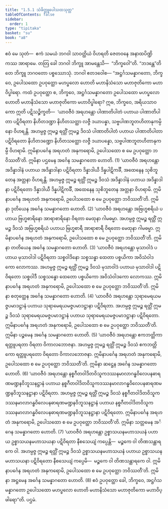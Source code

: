 ```yaml
---
title: "1.5.1 သံခိတ္တူပေါသထသုတ္တ"
tableOfContents: false
sidebar:
  order: 1
type: "tipitaka"
basket: "su"
book: "a8"
---
```



<DynamicBreadcrumb />

<Division number="41" book="a8">

<Paragraph number="386" book="a8">
ဧဝံ မေ သုတံ—  ဧကံ သမယံ ဘဂဝါ သာဝတ္ထိယံ ဝိဟရတိ ဇေတဝနေ အနာထပိဏ္ဍိကဿ အာရာမေ. တတြ ခေါ ဘဂဝါ ဘိက္ခူ အာမန္တေသိ—  “ဘိက္ခဝေါ”တိ. “ဘဒန္တေ”တိ တေ ဘိက္ခူ ဘဂဝတော ပစ္စဿောသုံ. ဘဂဝါ ဧတဒဝေါစ—
</Paragraph>

<Paragraph number="387" book="a8">
“အဋ္ဌင်္ဂသမန္နာဂတော, ဘိက္ခဝေ, ဥပေါသထော ဥပဝုတ္ထော မဟပ္ဖလော ဟောတိ မဟာနိသံသော မဟာဇုတိကော မဟာဝိပ္ဖါရော. ကထံ ဥပဝုတ္ထော စ, ဘိက္ခဝေ, အဋ္ဌင်္ဂသမန္နာဂတော ဥပေါသထော မဟပ္ဖလော ဟောတိ မဟာနိသံသော မဟာဇုတိကော မဟာဝိပ္ဖါရော? ဣဓ, ဘိက္ခဝေ, အရိယသာဝကော ဣတိ ပဋိသဉ္စိက္ခတိ—  ‘ယာဝဇီဝံ အရဟန္တော ပါဏာတိပါတံ ပဟာယ ပါဏာတိပါတာ ပဋိဝိရတာ နိဟိတဒဏ္ဍာ နိဟိတသတ္ထာ လဇ္ဇီ ဒယာပန္နာ, သဗ္ဗပါဏဘူတဟိတာနုကမ္ပိနော ဝိဟရန္တိ. အဟမ္ပဇ္ဇ ဣမဉ္စ ရတ္တိံ ဣမဉ္စ ဒိဝသံ ပါဏာတိပါတံ ပဟာယ ပါဏာတိပါတာ ပဋိဝိရတော နိဟိတဒဏ္ဍော နိဟိတသတ္ထော လဇ္ဇီ ဒယာပန္နော, သဗ္ဗပါဏဘူတဟိတာနုကမ္ပီ ဝိဟရာမိ. ဣမိနာပင်္ဂေန အရဟတံ အနုကရောမိ, ဥပေါသထော စ မေ ဥပဝုတ္ထော ဘဝိဿတီ’တိ. ဣမိနာ ပဌမေန အင်္ဂေန သမန္နာဂတော ဟောတိ. (1)
</Paragraph>

<Paragraph number="388" book="a8">
‘ယာဝဇီဝံ အရဟန္တော အဒိန္နာဒါနံ ပဟာယ အဒိန္နာဒါနာ ပဋိဝိရတာ ဒိန္နာဒါယီ ဒိန္နပါဋိကင်္ခီ, အထေနေန သုစိဘူတေန အတ္တနာ ဝိဟရန္တိ. အဟမ္ပဇ္ဇ ဣမဉ္စ ရတ္တိံ ဣမဉ္စ ဒိဝသံ အဒိန္နာဒါနံ ပဟာယ အဒိန္နာဒါနာ ပဋိဝိရတော ဒိန္နာဒါယီ ဒိန္နပါဋိကင်္ခီ, အထေနေန သုစိဘူတေန အတ္တနာ ဝိဟရာမိ. ဣမိနာပင်္ဂေန အရဟတံ အနုကရောမိ, ဥပေါသထော စ မေ ဥပဝုတ္ထော ဘဝိဿတီ’တိ. ဣမိနာ ဒုတိယေန အင်္ဂေန သမန္နာဂတော ဟောတိ. (2)
</Paragraph>

<Paragraph number="389" book="a8">
‘ယာဝဇီဝံ အရဟန္တော အဗြဟ္မစရိယံ ပဟာယ ဗြဟ္မစာရိနော အာရာစာရိနော ဝိရတာ မေထုနာ ဂါမဓမ္မာ. အဟမ္ပဇ္ဇ ဣမဉ္စ ရတ္တိံ ဣမဉ္စ ဒိဝသံ အဗြဟ္မစရိယံ ပဟာယ ဗြဟ္မစာရီ အာရာစာရီ ဝိရတော မေထုနာ ဂါမဓမ္မာ. ဣမိနာပင်္ဂေန အရဟတံ အနုကရောမိ, ဥပေါသထော စ မေ ဥပဝုတ္ထော ဘဝိဿတီ’တိ. ဣမိနာ တတိယေန အင်္ဂေန သမန္နာဂတော ဟောတိ. (3)
</Paragraph>

<Paragraph number="390" book="a8">
‘ယာဝဇီဝံ အရဟန္တော မုသာဝါဒံ ပဟာယ မုသာဝါဒါ ပဋိဝိရတာ သစ္စဝါဒိနော သစ္စသန္ဓာ ထေတာ ပစ္စယိကာ အဝိသံဝါဒကော လောကဿ. အဟမ္ပဇ္ဇ ဣမဉ္စ ရတ္တိံ ဣမဉ္စ ဒိဝသံ မုသာဝါဒံ ပဟာယ မုသာဝါဒါ ပဋိဝိရတော သစ္စဝါဒီ သစ္စသန္ဓော ထေတော ပစ္စယိကော အဝိသံဝါဒကော လောကဿ. ဣမိနာပင်္ဂေန အရဟတံ အနုကရောမိ, ဥပေါသထော စ မေ ဥပဝုတ္ထော ဘဝိဿတီ’တိ. ဣမိနာ စတုတ္ထေန အင်္ဂေန သမန္နာဂတော ဟောတိ. (4)
</Paragraph>

<Paragraph number="391" book="a8">
‘ယာဝဇီဝံ အရဟန္တော သုရာမေရယမဇ္ဇပမာဒဋ္ဌာနံ ပဟာယ သုရာမေရယမဇ္ဇပမာဒဋ္ဌာနာ ပဋိဝိရတာ. အဟမ္ပဇ္ဇ ဣမဉ္စ ရတ္တိံ ဣမဉ္စ ဒိဝသံ သုရာမေရယမဇ္ဇပမာဒဋ္ဌာနံ ပဟာယ သုရာမေရယမဇ္ဇပမာဒဋ္ဌာနာ ပဋိဝိရတော. ဣမိနာပင်္ဂေန အရဟတံ အနုကရောမိ, ဥပေါသထော စ မေ ဥပဝုတ္ထော ဘဝိဿတီ’တိ. ဣမိနာ ပဉ္စမေန အင်္ဂေန သမန္နာဂတော ဟောတိ. (5)
</Paragraph>

<Paragraph number="392" book="a8">
‘ယာဝဇီဝံ အရဟန္တော ဧကဘတ္တိကာ ရတ္တူပရတာ ဝိရတာ ဝိကာလဘောဇနာ. အဟမ္ပဇ္ဇ ဣမဉ္စ ရတ္တိံ ဣမဉ္စ ဒိဝသံ ဧကဘတ္တိကော ရတ္တူပရတော ဝိရတော ဝိကာလဘောဇနာ. ဣမိနာပင်္ဂေန အရဟတံ အနုကရောမိ, ဥပေါသထော စ မေ ဥပဝုတ္ထော ဘဝိဿတီ’တိ. ဣမိနာ ဆဋ္ဌေန အင်္ဂေန သမန္နာဂတော ဟောတိ. (6)
</Paragraph>

<Paragraph number="393" book="a8">
‘ယာဝဇီဝံ အရဟန္တော နစ္စဂီတဝါဒိတဝိသူကဒဿနမာလာဂန္ဓဝိလေပနဓာရဏမဏ္ဍနဝိဘူသနဋ္ဌာနံ ပဟာယ နစ္စဂီတဝါဒိတဝိသူကဒဿနမာလာဂန္ဓဝိလေပနဓာရဏမဏ္ဍနဝိဘူသနဋ္ဌာနာ ပဋိဝိရတာ. အဟမ္ပဇ္ဇ ဣမဉ္စ ရတ္တိံ ဣမဉ္စ ဒိဝသံ နစ္စဂီတဝါဒိတဝိသူကဒဿနမာလာဂန္ဓဝိလေပနဓာရဏမဏ္ဍနဝိဘူသနဋ္ဌာနံ ပဟာယ နစ္စဂီတဝါဒိတဝိသူကဒဿနမာလာဂန္ဓဝိလေပနဓာရဏမဏ္ဍနဝိဘူသနဋ္ဌာနာ ပဋိဝိရတော. ဣမိနာပင်္ဂေန အရဟတံ အနုကရောမိ, ဥပေါသထော စ မေ ဥပဝုတ္ထော ဘဝိဿတီ’တိ. ဣမိနာ သတ္တမေန အင်္ဂေန သမန္နာဂတော ဟောတိ. (7)
</Paragraph>

<Paragraph number="394" book="a8">
‘ယာဝဇီဝံ အရဟန္တော ဥစ္စာသယနမဟာသယနံ ပဟာယ ဥစ္စာသယနမဟာသယနာ ပဋိဝိရတာ နီစသေယျံ ကပ္ပေန္တိ—  မဉ္စကေ ဝါ တိဏသန္ထာရကေ ဝါ. အဟမ္ပဇ္ဇ ဣမဉ္စ ရတ္တိံ ဣမဉ္စ ဒိဝသံ ဥစ္စာသယနမဟာသယနံ ပဟာယ ဥစ္စာသယနမဟာသယနာ ပဋိဝိရတော နီစသေယျံ ကပ္ပေမိ—  မဉ္စကေ ဝါ တိဏသန္ထာရကေ ဝါ. ဣမိနာပင်္ဂေန အရဟတံ အနုကရောမိ, ဥပေါသထော စ မေ ဥပဝုတ္ထော ဘဝိဿတီ’တိ. ဣမိနာ အဋ္ဌမေန အင်္ဂေန သမန္နာဂတော ဟောတိ. (8)
</Paragraph>

<Paragraph number="395" book="a8">
ဧဝံ ဥပဝုတ္ထော ခေါ, ဘိက္ခဝေ, အဋ္ဌင်္ဂသမန္နာဂတော ဥပေါသထော မဟပ္ဖလော ဟောတိ မဟာနိသံသော မဟာဇုတိကော မဟာဝိပ္ဖါရော”တိ.

</Paragraph>
</Division>

<Paragraph number="396" type="center" book="a8">
ပဌမံ.
</Paragraph>